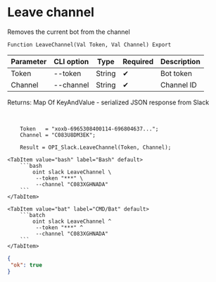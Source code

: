 ﻿---
sidebar_position: 10
---


# Leave channel
 Removes the current bot from the channel



`Function LeaveChannel(Val Token, Val Channel) Export`

  | Parameter | CLI option | Type | Required | Description |
  |-|-|-|-|-|
  | Token | --token | String | &#x2714; | Bot token |
  | Channel | --channel | String | &#x2714; | Channel ID |

  
  Returns:  Map Of KeyAndValue - serialized JSON response from Slack

<br/>




```bsl title="1C:Enterprise/OneScript code example"
    Token   = "xoxb-6965308400114-696804637...";
    Channel = "C083U8DM3EK";

    Result = OPI_Slack.LeaveChannel(Token, Channel);
```
 

 <Tabs>
  
    <TabItem value="bash" label="Bash" default>
        ```bash
            oint slack LeaveChannel \
             --token "***" \
             --channel "C083XGHNADA"
        ```
    </TabItem>
  
    <TabItem value="bat" label="CMD/Bat" default>
        ```batch
            oint slack LeaveChannel ^
             --token "***" ^
             --channel "C083XGHNADA"
        ```
    </TabItem>
</Tabs>


```json title="Result"
{
 "ok": true
}
```
